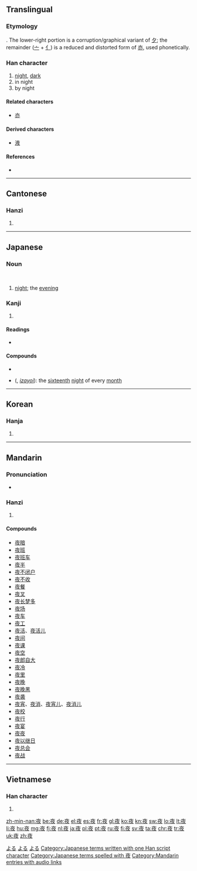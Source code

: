 {{also|亱}}
==Translingual==
{{stroke order|strokes=8}}

===Etymology===
{{Han compound|亦|夕|t2=moon|ls=psc|c1=p|c2=s}}. The lower-right portion is a corruption/graphical variant of [[夕]]; the remainder ([[亠]] + [[亻]]) is a reduced and distorted form of [[亦]], used phonetically.

===Han character===
{{Han char|rn=36|rad=夕|as=05|sn=8|four=0024<sub>7</sub>|canj=卜人弓大 (YONK)}}

# [[night]], [[dark]]
# in night
# by night

====Related characters====
* [[亦]]

====Derived characters====
* [[液]]

====References====
* {{Han ref|kx=0246.180|dkj=05763|dj=0490.070|hdz=10285.010|uh=591C|ud=22812|bh=A95D|bd=43357}}

----

==Cantonese==

===Hanzi===
{{yue-hanzi|jyut=[[je6]]|y=ye6}}

# {{defn|lang=yue|sort=夕05}}

----

==Japanese==

===Noun===
{{ja-noun|k|hira=よる|rom=yoru}} </br>
{{ja-noun|k|hira=よ|rom=yo}}
<!--override the noun's index-->

# [[night]]; the [[evening]]

===Kanji===
{{ja-kanji|grade=2|rs=夕05}}

# {{defn|lang=ja|sort=夕05}}

====Readings====
* {{ja-readings|on=[[や]] (ya)|kun=[[よ]] (yo), [[よる]] (yoru)}}

====Compounds====
* {{term|夜食||night [[meal]], [[midnight]] [[snack]]|tr=[[やしょく]], [[yashoku]]|sc=Jpan|lang=ja}}
* {{l|ja|十六夜}} ({{l|ja|いざよい}}, ''[[izayoi]]''): the [[sixteenth]] [[night]] of every [[month]]

[[Category:1000 Japanese basic words|よる]]
[[Category:Japanese nouns|よる]]
[[Category:ja:Time|よる]]
[[Category:Japanese terms written with one Han script character]]
[[Category:Japanese terms spelled with 夜]]
----

==Korean==

===Hanja===
{{ko-hanja|hangeul=야|rv=ya|mr=ya}}

# {{defn|lang=ko|sort=夕05}}

----

==Mandarin==

===Pronunciation===
* {{audio|zh-yè.ogg|audio|lang=cmn}}

===Hanzi===
{{cmn-hanzi|pin=[[yè]] ([[ye4]])|wg=yeh<sup>4</sup>}}

# {{defn|lang=cmn|sort=夕05}}

====Compounds====
* [[夜暗]]
* [[夜班]]
* [[夜班车]]
* [[夜半]]
* [[夜不闭户]]
* [[夜不收]]
* [[夜餐]]
* [[夜叉]]
* [[夜长梦多]]
* [[夜场]]
* [[夜车]]
* [[夜工]]
* [[夜活]]、[[夜活儿]]
* [[夜间]]
* [[夜课]]
* [[夜空]]
* [[夜郎自大]]
* [[夜冷]]
* [[夜里]]
* [[夜晚]]
* [[夜晚黑]]
* [[夜袭]]
* [[夜宵]]、[[夜消]]、[[夜宵儿]]、[[夜消儿]]
* [[夜校]]
* [[夜行]]
* [[夜宴]]
* [[夜夜]]
* [[夜以继日]]
* [[夜总会]]
* [[夜战]]

[[Category:Mandarin entries with audio links]]

----

==Vietnamese==

===Han character===
{{vi-hantu|[[dạ]], [[dà]]|rs=夕05}}

# {{defn|lang=vi|sort=夕05}}

[[zh-min-nan:夜]]
[[be:夜]]
[[de:夜]]
[[el:夜]]
[[es:夜]]
[[fr:夜]]
[[gl:夜]]
[[ko:夜]]
[[kn:夜]]
[[sw:夜]]
[[lo:夜]]
[[lt:夜]]
[[li:夜]]
[[hu:夜]]
[[mg:夜]]
[[fj:夜]]
[[nl:夜]]
[[ja:夜]]
[[pl:夜]]
[[pt:夜]]
[[ru:夜]]
[[fi:夜]]
[[sv:夜]]
[[ta:夜]]
[[chr:夜]]
[[tr:夜]]
[[uk:夜]]
[[zh:夜]]